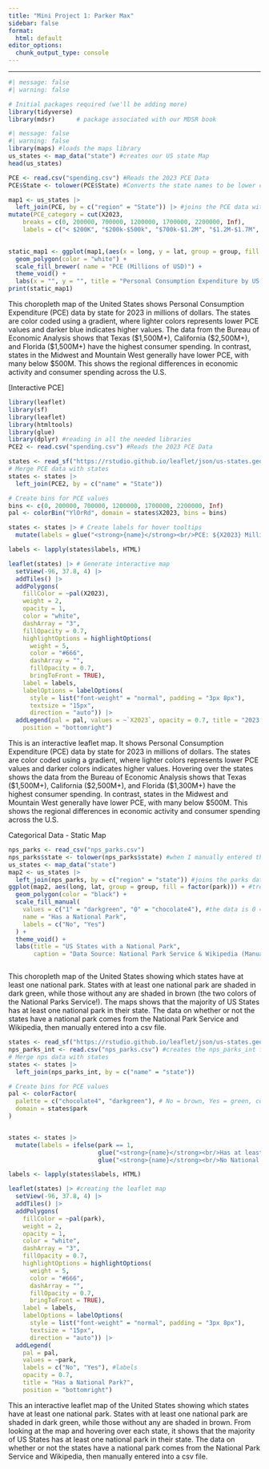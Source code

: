 ```yaml
---
title: "Mini Project 1: Parker Max"
sidebar: false
format:
  html: default
editor_options:  
  chunk_output_type: console
---
```

---
```r
#| message: false
#| warning: false

# Initial packages required (we'll be adding more)
library(tidyverse)
library(mdsr)      # package associated with our MDSR book
```


```r
#| message: false
#| warning: false
library(maps) #loads the maps library
us_states <- map_data("state") #creates our US state Map
head(us_states)

PCE <- read.csv("spending.csv") #Reads the 2023 PCE Data
PCE$State <- tolower(PCE$State) #Converts the state names to be lower case to be consistent with our us_states map

map1 <- us_states |>
  left_join(PCE, by = c("region" = "State")) |> #joins the PCE data with the map
mutate(PCE_category = cut(X2023, 
    breaks = c(0, 200000, 700000, 1200000, 1700000, 2200000, Inf), 
    labels = c("< $200K", "$200k-$500k", "$700k-$1.2M", "$1.2M-$1.7M", "$1.7M-$2.2M", ">$2.5M")))
  
```


```r
static_map1 <- ggplot(map1,(aes(x = long, y = lat, group = group, fill = PCE_category))) + #creating my first static map
  geom_polygon(color = "white") +
  scale_fill_brewer( name = "PCE (Millions of USD)") +
  theme_void() +
  labs(x = "", y = "", title = "Personal Consumption Expenditure by US State in 2023 (USD)", subtitle = "Data Source: Bureau of Economic Analysis - https://www.bea.gov/data/consumer-spending/state")
print(static_map1)
```

This choropleth map of the United States shows Personal Consumption Expenditure (PCE) data by state for 2023 in millions of dollars. The states are color coded using a gradient, where lighter colors represents lower PCE values and darker blue indicates higher values. The data from the Bureau of Economic Analysis shows that Texas ($1,500M+), California ($2,500M+), and Florida ($1,500M+) have the highest consumer spending. In contrast, states in the Midwest and Mountain West generally have lower PCE, with many below $500M. This shows the regional differences in economic activity and consumer spending across the U.S. 


[Interactive PCE]
```r
library(leaflet)
library(sf)
library(leaflet) 
library(htmltools)
library(glue)
library(dplyr) #reading in all the needed libraries
PCE2 <- read.csv("spending.csv") #Reads the 2023 PCE Data

states <- read_sf("https://rstudio.github.io/leaflet/json/us-states.geojson")
# Merge PCE data with states
states <- states |> 
  left_join(PCE2, by = c("name" = "State"))

# Create bins for PCE values
bins <- c(0, 200000, 700000, 1200000, 1700000, 2200000, Inf)
pal <- colorBin("YlOrRd", domain = states$X2023, bins = bins)

states <- states |> # Create labels for hover tooltips
  mutate(labels = glue("<strong>{name}</strong><br/>PCE: ${X2023} Million"))

labels <- lapply(states$labels, HTML)

leaflet(states) |> # Generate interactive map
  setView(-96, 37.8, 4) |>
  addTiles() |>
  addPolygons(
    fillColor = ~pal(X2023),
    weight = 2,
    opacity = 1,
    color = "white",
    dashArray = "3",
    fillOpacity = 0.7,
    highlightOptions = highlightOptions(
      weight = 5,
      color = "#666",
      dashArray = "",
      fillOpacity = 0.7,
      bringToFront = TRUE),
    label = labels,
    labelOptions = labelOptions(
      style = list("font-weight" = "normal", padding = "3px 8px"),
      textsize = "15px",
      direction = "auto")) |>
  addLegend(pal = pal, values = ~`X2023`, opacity = 0.7, title = "2023 PCE in Millions of Dollars",
    position = "bottomright")
```
This is an interactive leaflet map. It shows Personal Consumption Expenditure (PCE) data by state for 2023 in millions of dollars. The states are color coded using a gradient, where lighter colors represents lower PCE values and darker colors indicates higher values. Hovering over the states shows the data from the Bureau of Economic Analysis shows that Texas ($1,500M+), California ($2,500M+), and Florida ($1,300M+) have the highest consumer spending. In contrast, states in the Midwest and Mountain West generally have lower PCE, with many below $500M. This shows the regional differences in economic activity and consumer spending across the U.S.



Categorical Data - Static Map

```r
nps_parks <- read_csv("nps_parks.csv")
nps_parks$state <- tolower(nps_parks$state) #when I manually entered the data, the states are lower case.
us_states <- map_data("state")
map2 <- us_states |> 
  left_join(nps_parks, by = c("region" = "state")) #joins the parks data with the mapping data
ggplot(map2, aes(long, lat, group = group, fill = factor(park))) + #treated as a categorical (factor) variable rather than a continuous one
  geom_polygon(color = "black") +
  scale_fill_manual(
    values = c("1" = "darkgreen", "0" = "chocolate4"), #the data is 0 = No, 1 = yes, there is a park in this state
    name = "Has a National Park",
    labels = c("No", "Yes")
  ) +
  theme_void() +
  labs(title = "US States with a National Park",
       caption = "Data Source: National Park Service & Wikipedia (Manual Entry)")



```
This choropleth map of the United States showing which states have at least one national park. States with at least one national park are shaded in dark green, while those without any are shaded in brown (the two colors of the National Parks Service!). The maps shows that the majority of US States has at least one national park in their state. The data on whether or not the states have a national park comes from the National Park Service and Wikipedia, then manually entered into a csv file. 



```r
states <- read_sf("https://rstudio.github.io/leaflet/json/us-states.geojson")
nps_parks_int <- read.csv("nps_parks.csv") #creates the nps_parks_int for interactive parks
# Merge nps data with states
states <- states |> 
  left_join(nps_parks_int, by = c("name" = "state"))

# Create bins for PCE values
pal <- colorFactor(
  palette = c("chocolate4", "darkgreen"), # No = brown, Yes = green, color scale, these are the colors of the NPS!
  domain = states$park
)


states <- states |> 
  mutate(labels = ifelse(park == 1, 
                         glue("<strong>{name}</strong><br/>Has at least one National Park"), 
                         glue("<strong>{name}</strong><br/>No National Park"))) #Creating the message that appears when I hover over a state

labels <- lapply(states$labels, HTML) 

leaflet(states) |> #creating the leaflet map
  setView(-96, 37.8, 4) |>
  addTiles() |>
  addPolygons(
    fillColor = ~pal(park),
    weight = 2,
    opacity = 1,
    color = "white",
    dashArray = "3",
    fillOpacity = 0.7,
    highlightOptions = highlightOptions(
      weight = 5,
      color = "#666",
      dashArray = "",
      fillOpacity = 0.7,
      bringToFront = TRUE),
    label = labels,
    labelOptions = labelOptions(
      style = list("font-weight" = "normal", padding = "3px 8px"),
      textsize = "15px",
      direction = "auto")) |>
  addLegend(
    pal = pal, 
    values = ~park, 
    labels = c("No", "Yes"), #labels 
    opacity = 0.7, 
    title = "Has a National Park?",
    position = "bottomright")

```
This an interactive leaflet map of the United States showing which states have at least one national park. States with at least one national park are shaded in dark green, while those without any are shaded in brown. From looking at the map and hovering over each state, it shows that the majority of US States has at least one national park in their state. The data on whether or not the states have a national park comes from the National Park Service and Wikipedia, then manually entered into a csv file. 

